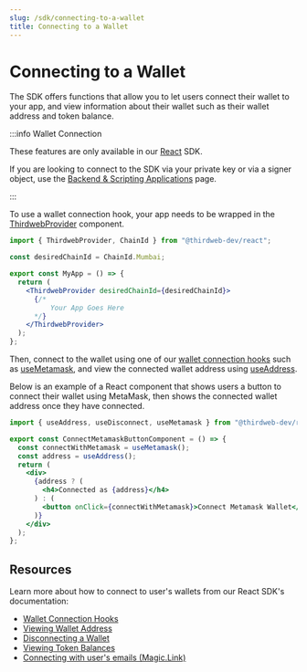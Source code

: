 ```yaml
---
slug: /sdk/connecting-to-a-wallet
title: Connecting to a Wallet
---
```


# Connecting to a Wallet

The SDK offers functions that allow you to let users connect their wallet to your app, and view information about their wallet such as their wallet address and token balance.

:::info Wallet Connection

These features are only available in our [React](/react) SDK.

If you are looking to connect to the SDK via your private key or via a signer object, use the [Backend & Scripting Applications](/sdk/set-up-the-sdk/backend) page.

:::

To use a wallet connection hook, your app needs to be wrapped in the [ThirdwebProvider](/sdk/set-up-the-sdk/frontend#manual-installation) component.

```jsx
import { ThirdwebProvider, ChainId } from "@thirdweb-dev/react";

const desiredChainId = ChainId.Mumbai;

export const MyApp = () => {
  return (
    <ThirdwebProvider desiredChainId={desiredChainId}>
      {/*
          Your App Goes Here
      */}
    </ThirdwebProvider>
  );
};
```

Then, connect to the wallet using one of our [wallet connection hooks](/react/react.usecontract) such as [useMetamask](/react/react.usemetamask), and
view the connected wallet address using [useAddress](/react/react.useaddress).

Below is an example of a React component that shows users a button to connect their wallet using MetaMask, then shows the connected wallet address once they have connected.

```jsx
import { useAddress, useDisconnect, useMetamask } from "@thirdweb-dev/react";

export const ConnectMetamaskButtonComponent = () => {
  const connectWithMetamask = useMetamask();
  const address = useAddress();
  return (
    <div>
      {address ? (
        <h4>Connected as {address}</h4>
      ) : (
        <button onClick={connectWithMetamask}>Connect Metamask Wallet</button>
      )}
    </div>
  );
};
```

## Resources

Learn more about how to connect to user's wallets from our React SDK's documentation:

- [Wallet Connection Hooks](/react/react.usemetamask)
- [Viewing Wallet Address](/react/react.useaddress)
- [Disconnecting a Wallet](/react/react.usedisconnect)
- [Viewing Token Balances](/react/react.usetokenbalance#usetokenbalance-function)
- [Connecting with user's emails (Magic.Link)](/react/react.usemagic)
